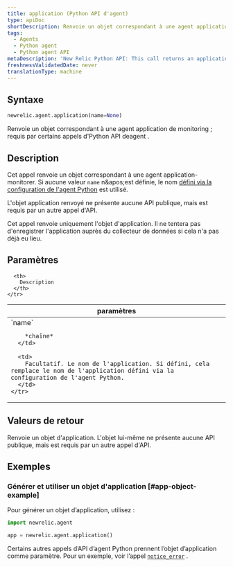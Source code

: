 ```yaml
---
title: application (Python API d'agent)
type: apiDoc
shortDescription: Renvoie un objet correspondant à une agent application de monitoring ; requis par certains appels d'Python API deagent .
tags:
  - Agents
  - Python agent
  - Python agent API
metaDescription: 'New Relic Python API: This call returns an application object used in other Python agent API calls.'
freshnessValidatedDate: never
translationType: machine
---
```


## Syntaxe

```py
newrelic.agent.application(name=None)
```

Renvoie un objet correspondant à une agent application de monitoring ; requis par certains appels d'Python API deagent .

## Description

Cet appel renvoie un objet correspondant à une agent application-monitorer. Si aucune valeur `name` n&amp;apos;est définie, le nom [défini via la configuration de l'agent Python](/docs/agents/python-agent/installation-configuration/python-agent-configuration#app_name) est utilisé.

L'objet application renvoyé ne présente aucune API publique, mais est requis par un autre appel d'API.

<Callout variant="important">
  Cet appel renvoie uniquement l'objet d'application. Il ne tentera pas d'enregistrer l'application auprès du collecteur de données si cela n'a pas déjà eu lieu.
</Callout>

## Paramètres

<table>
  <thead>
    <tr>
      <th width="25%">
        paramètres
      </th>

      <th>
        Description
      </th>
    </tr>
  </thead>

  <tbody>
    <tr>
      <td>
        `name`

        *chaîne*
      </td>

      <td>
        Facultatif. Le nom de l'application. Si défini, cela remplace le nom de l'application défini via la configuration de l'agent Python.
      </td>
    </tr>
  </tbody>
</table>

## Valeurs de retour

Renvoie un objet d'application. L'objet lui-même ne présente aucune API publique, mais est requis par un autre appel d'API.

## Exemples

### Générer et utiliser un objet d'application [#app-object-example]

Pour générer un objet d’application, utilisez :

```py
import newrelic.agent

app = newrelic.agent.application()
```

Certains autres appels d’API d’agent Python prennent l’objet d’application comme paramètre. Pour un exemple, voir l’appel [`notice_error`](/docs/agents/python-agent/python-agent-api/noticeerror-python-agent-api/) .